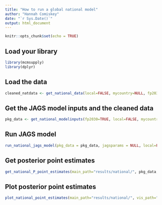 ```yaml
---
title: "How to run a global national model"
author: "Hannah Comiskey"
date: "`r Sys.Date()`"
output: html_document
---
```



```r
knitr::opts_chunk$set(echo = TRUE)
```

## Load your library

```r
library(mcmsupply)
library(dplyr)
```

## Load the data 

```r
cleaned_natdata <- get_national_data(local=FALSE, mycountry=NULL, fp2030=TRUE)
```

## Get the JAGS model inputs and the cleaned data

```r
pkg_data <- get_national_modelinputs(fp2030=TRUE, local=FALSE, mycountry=NULL, startyear=1990, endyear=2025.5, nsegments=12, raw_data = cleaned_natdata)

```

## Run JAGS model

```r
run_national_jags_model(pkg_data = pkg_data, jagsparams = NULL, local=FALSE, main_path = "results/national/", n_iter = 80000, n_burnin = 10000, n_thin = 35, mycountry=NULL)
```

## Get posterior point estimates

```r
get_national_P_point_estimates(main_path="results/national/", pkg_data, local=FALSE, mycountry=NULL)
```

## Plot posterior point estimates

```r
plot_national_point_estimates(main_path="results/national/", vis_path="visualisation/national/global/", pkg_data, local=FALSE, mycountry=NULL) 
```
